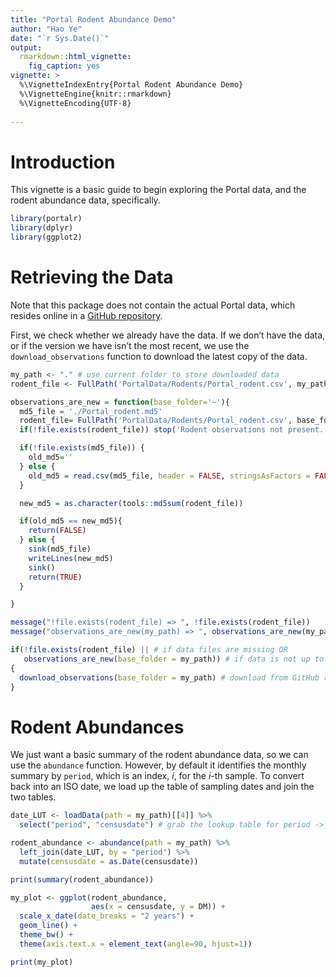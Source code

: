 ```yaml
---
title: "Portal Rodent Abundance Demo"
author: "Hao Ye"
date: "`r Sys.Date()`"
output:
  rmarkdown::html_vignette: 
    fig_caption: yes
vignette: >
  %\VignetteIndexEntry{Portal Rodent Abundance Demo}
  %\VignetteEngine{knitr::rmarkdown}
  %\VignetteEncoding{UTF-8}
  
---
```


# Introduction

This vignette is a basic guide to begin exploring the Portal data, and the rodent abundance data, specifically.

```r
library(portalr)
library(dplyr)
library(ggplot2)
```

# Retrieving the Data

Note that this package does not contain the actual Portal data, which resides online in a [GitHub repository](https://github.com/weecology/PortalData).

First, we check whether we already have the data. If we don't have the data, or if the version we have isn't the most recent, we use the `download_observations` function to download the latest copy of the data.

```r
my_path <- "." # use current folder to store downloaded data
rodent_file <- FullPath('PortalData/Rodents/Portal_rodent.csv', my_path)

observations_are_new = function(base_folder='~'){
  md5_file = './Portal_rodent.md5'
  rodent_file= FullPath('PortalData/Rodents/Portal_rodent.csv', base_folder)
  if(!file.exists(rodent_file)) stop('Rodent observations not present. Please run download_observations()')

  if(!file.exists(md5_file)) {
    old_md5=''
  } else {
    old_md5 = read.csv(md5_file, header = FALSE, stringsAsFactors = FALSE)$V1
  }

  new_md5 = as.character(tools::md5sum(rodent_file))

  if(old_md5 == new_md5){
    return(FALSE)
  } else {
    sink(md5_file)
    writeLines(new_md5)
    sink()
    return(TRUE)
  }

}

message("!file.exists(rodent_file) => ", !file.exists(rodent_file))
message("observations_are_new(my_path) => ", observations_are_new(my_path))

if(!file.exists(rodent_file) || # if data files are missing OR
   observations_are_new(base_folder = my_path)) # if data is not up to date
{
  download_observations(base_folder = my_path) # download from GitHub repo
}
```

# Rodent Abundances

We just want a basic summary of the rodent abundance data, so we can use the `abundance` function. However, by default it identifies the monthly summary by `period`, which is an index, $i$, for the $i$-th sample. To convert back into an ISO date, we load up the table of sampling dates and join the two tables.

```r
date_LUT <- loadData(path = my_path)[[4]] %>%
  select("period", "censusdate") # grab the lookup table for period -> censusdate

rodent_abundance <- abundance(path = my_path) %>%
  left_join(date_LUT, by = "period") %>%
  mutate(censusdate = as.Date(censusdate))

print(summary(rodent_abundance))
```

```r
my_plot <- ggplot(rodent_abundance, 
                  aes(x = censusdate, y = DM)) + 
  scale_x_date(date_breaks = "2 years") + 
  geom_line() + 
  theme_bw() + 
  theme(axis.text.x = element_text(angle=90, hjust=1))

print(my_plot)
```



